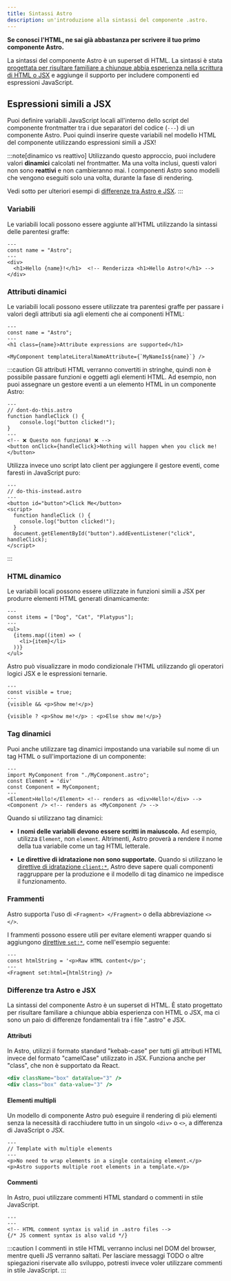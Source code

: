 ```yaml
---
title: Sintassi Astro
description: un'introduzione alla sintassi del componente .astro.
---
```


**Se conosci l'HTML, ne sai già abbastanza per scrivere il tuo primo componente Astro.**

La sintassi del componente Astro è un superset di HTML. La sintassi è stata [progettata per risultare familiare a chiunque abbia esperienza nella scrittura di HTML o JSX](#differenze-tra-astro-e-jsx) e aggiunge il supporto per includere componenti ed espressioni JavaScript.


## Espressioni simili a JSX

Puoi definire variabili JavaScript locali all'interno dello script del componente frontmatter tra i due separatori del codice (`---`) di un componente Astro. Puoi quindi inserire queste variabili nel modello HTML del componente utilizzando espressioni simili a JSX!

:::note[dinamico vs reattivo]
Utilizzando questo approccio, puoi includere valori **dinamici** calcolati nel frontmatter. Ma una volta inclusi, questi valori non sono **reattivi** e non cambieranno mai. I componenti Astro sono modelli che vengono eseguiti solo una volta, durante la fase di rendering.

Vedi sotto per ulteriori esempi di [differenze tra Astro e JSX](#differenze-tra-astro-e-jsx).
:::

### Variabili

Le variabili locali possono essere aggiunte all'HTML utilizzando la sintassi delle parentesi graffe:

```astro title="src/components/Variables.astro" "{name}"
---
const name = "Astro";
---
<div>
  <h1>Hello {name}!</h1>  <!-- Renderizza <h1>Hello Astro!</h1> -->
</div>
```

### Attributi dinamici

Le variabili locali possono essere utilizzate tra parentesi graffe per passare i valori degli attributi sia agli elementi che ai componenti HTML:

```astro title="src/components/DynamicAttributes.astro" "{name}" "${name}"
---
const name = "Astro";
---
<h1 class={name}>Attribute expressions are supported</h1>

<MyComponent templateLiteralNameAttribute={`MyNameIs${name}`} />
```

:::caution
Gli attributi HTML verranno convertiti in stringhe, quindi non è possibile passare funzioni e oggetti agli elementi HTML.
Ad esempio, non puoi assegnare un gestore eventi a un elemento HTML in un componente Astro:

```astro
---
// dont-do-this.astro
function handleClick () {
    console.log("button clicked!");
}
---
<!-- ❌ Questo non funziona! ❌ -->
<button onClick={handleClick}>Nothing will happen when you click me!</button>
```

Utilizza invece uno script lato client per aggiungere il gestore eventi, come faresti in JavaScript puro:

```astro
---
// do-this-instead.astro
---
<button id="button">Click Me</button>
<script>
  function handleClick () {
    console.log("button clicked!");
  }
  document.getElementById("button").addEventListener("click", handleClick);
</script>
```
:::

### HTML dinamico

Le variabili locali possono essere utilizzate in funzioni simili a JSX per produrre elementi HTML generati dinamicamente:

```astro title="src/components/DynamicHtml.astro" "{item}"
---
const items = ["Dog", "Cat", "Platypus"];
---
<ul>
  {items.map((item) => (
    <li>{item}</li>
  ))}
</ul>
```

Astro può visualizzare in modo condizionale l'HTML utilizzando gli operatori logici JSX e le espressioni ternarie.

```astro title="src/components/ConditionalHtml.astro" "visible"
---
const visible = true;
---
{visible && <p>Show me!</p>}

{visible ? <p>Show me!</p> : <p>Else show me!</p>}
```

### Tag dinamici

Puoi anche utilizzare tag dinamici impostando una variabile sul nome di un tag HTML o sull'importazione di un componente:

```astro title="src/components/DynamicTags.astro" /Element|(?<!My)Component/
---
import MyComponent from "./MyComponent.astro";
const Element = 'div'
const Component = MyComponent;
---
<Element>Hello!</Element> <!-- renders as <div>Hello!</div> -->
<Component /> <!-- renders as <MyComponent /> -->
```

Quando si utilizzano tag dinamici:

- **I nomi delle variabili devono essere scritti in maiuscolo.** Ad esempio, utilizza `Element`, non `element`. Altrimenti, Astro proverà a rendere il nome della tua variabile come un tag HTML letterale.

- **Le direttive di idratazione non sono supportate.** Quando si utilizzano le [direttive di idratazione `client:*`](/it/guides/framework-components/#componenti-interattivi-idratanti), Astro deve sapere quali componenti raggruppare per la produzione e il modello di tag dinamico ne impedisce il funzionamento.

### Frammenti

Astro supporta l'uso di `<Fragment> </Fragment>` o della abbreviazione `<> </>`.

I frammenti possono essere utili per evitare elementi wrapper quando si aggiungono [direttive `set:*`](/it/reference/directives-reference/#sethtml), come nell'esempio seguente:

```astro title="src/components/SetHtml.astro" "Fragment"
---
const htmlString = '<p>Raw HTML content</p>';
---
<Fragment set:html={htmlString} />
```

### Differenze tra Astro e JSX

La sintassi del componente Astro è un superset di HTML. È stato progettato per risultare familiare a chiunque abbia esperienza con HTML o JSX, ma ci sono un paio di differenze fondamentali tra i file ".astro" e JSX.

#### Attributi

In Astro, utilizzi il formato standard "kebab-case" per tutti gli attributi HTML invece del formato "camelCase" utilizzato in JSX. Funziona anche per "class", che non è supportato da React.

```jsx del={1} ins={2} title="example.astro"
<div className="box" dataValue="3" />
<div class="box" data-value="3" />
```

#### Elementi multipli

Un modello di componente Astro può eseguire il rendering di più elementi senza la necessità di racchiudere tutto in un singolo `<div>` o `<>`, a differenza di JavaScript o JSX.

```astro title="src/components/RootElements.astro"
---
// Template with multiple elements
---
<p>No need to wrap elements in a single containing element.</p>
<p>Astro supports multiple root elements in a template.</p>
```

#### Commenti

In Astro, puoi utilizzare commenti HTML standard o commenti in stile JavaScript.

```astro title="example.astro"
---
---
<!-- HTML comment syntax is valid in .astro files -->
{/* JS comment syntax is also valid */}
```

:::caution
I commenti in stile HTML verranno inclusi nel DOM del browser, mentre quelli JS verranno saltati. Per lasciare messaggi TODO o altre spiegazioni riservate allo sviluppo, potresti invece voler utilizzare commenti in stile JavaScript.
:::
